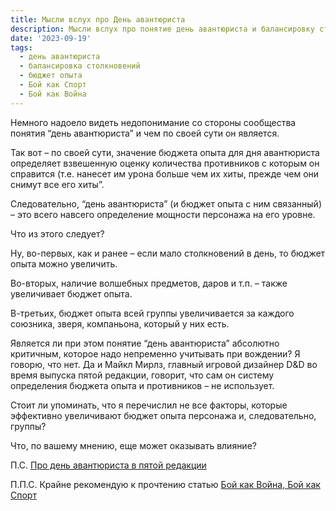 ```yaml
---
title: Мысли вслух про День авантюриста
description: Мысли вслух про понятие день авантюриста и балансировку столкновений
date: '2023-09-19'
tags:
  - день авантюриста
  - балансировка столкновений
  - бюджет опыта
  - Бой как Спорт
  - Бой как Война
---
```


Немного надоело видеть недопонимание со стороны сообщества понятия “день авантюриста” и чем по своей сути он является.

Так вот – по своей сути, значение бюджета опыта для дня авантюриста определяет взвешенную оценку количества противников с которым он справится (т.е. нанесет им урона больше чем их хиты, прежде чем они снимут все его хиты”.

Следовательно, “день авантюриста” (и бюджет опыта с ним связанный) – это всего навсего определение мощности персонажа на его уровне.

Что из этого следует?

Ну, во-первых, как и ранее – если мало столкновений в день, то бюджет опыта можно увеличить.

Во-вторых, наличие волшебных предметов, даров и т.п. – также увеличивает бюджет опыта.

В-третьих, бюджет опыта всей группы увеличивается за каждого союзника, зверя, компаньона, который у них есть.

Является ли при этом понятие “день авантюриста” абсолютно критичным, которое надо непременно учитывать при вождении? Я говорю, что нет. Да и Майкл Мирлз, главный игровой дизайнер D&D во время выпуска пятой редакции, говорит, что сам он систему определения бюджета опыта и противников – не использует.

Стоит ли упоминать, что я перечислил не все факторы, которые эффективно увеличивают бюджет опыта персонажа и, следовательно, группы?

Что, по вашему мнению, еще может оказывать влияние?

П.С. [Про день авантюриста в пятой редакции ](https://cyborgsandmages.com/posts/articles/about-adventuring-day)

П.П.С. Крайне рекомендую к прочтению статью [Бой как Война, Бой как Спорт](https://cyborgsandmages.com/posts/articles/combat-as-war-combat-as-sport)
